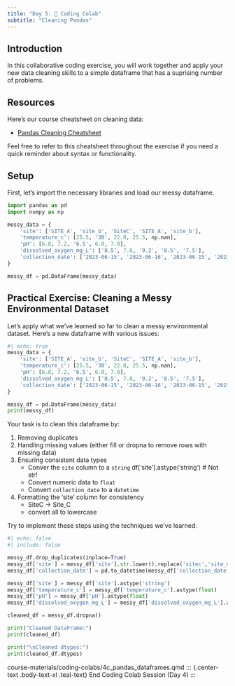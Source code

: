 ```yaml
---
title: "Day 5: 🙌 Coding Colab"
subtitle: "Cleaning Pandas"
---
```


## Introduction

In this collaborative coding exercise, you will work together and apply your new data cleaning skills to a simple dataframe that has a suprising number of problems. 

## Resources

Here's our course cheatsheet on cleaning data:

- [Pandas Cleaning Cheatsheet](../cheatsheets/pandas_cleaning.qmd)

Feel free to refer to this cheatsheet throughout the exercise if you need a quick reminder about syntax or functionality.

## Setup

First, let's import the necessary libraries and load our messy dataframe.

```python
import pandas as pd
import numpy as np

messy_data = {
    'site': ['SITE_A', 'site_b', 'SiteC', 'SITE_A', 'site_b'],
    'temperature_c': [25.5, '30', 22.8, 25.5, np.nan],
    'pH': [6.8, 7.2, '6.5', 6.8, 7.0],
    'dissolved_oxygen_mg_L': ['8.5', 7.8, '9.2', '8.5', '7.5'],
    'collection_date': ['2023-06-15', '2023-06-16', '2023-06-15', '2023-06-15', '2023-06-17']
}

messy_df = pd.DataFrame(messy_data)

```


## Practical Exercise: Cleaning a Messy Environmental Dataset

Let's apply what we've learned so far to clean a messy environmental dataset. Here's a new dataframe with various issues:


```python
#| echo: true
messy_data = {
    'site': ['SITE_A', 'site_b', 'SiteC', 'SITE_A', 'site_b'],
    'temperature_c': [25.5, '30', 22.8, 25.5, np.nan],
    'pH': [6.8, 7.2, '6.5', 6.8, 7.0],
    'dissolved_oxygen_mg_L': ['8.5', 7.8, '9.2', '8.5', '7.5'],
    'collection_date': ['2023-06-15', '2023-06-16', '2023-06-15', '2023-06-15', '2023-06-17']
}

messy_df = pd.DataFrame(messy_data)
print(messy_df)
```

Your task is to clean this dataframe by:

1. Removing duplicates
2. Handling missing values (either fill or dropna to remove rows with missing data)
3. Ensuring consistent data types
    - Conver the `site` column to a `string`
        df['site'].astype('string') # Not str!
    - Convert numeric data to `float`
    - Convert `collection_date` to a `datetime`
4. Formatting the 'site' column for consistency
    - SiteC -> Site_C
    - convert all to lowercase

Try to implement these steps using the techniques we've learned.

```python
#| echo: false
#| include: false

messy_df.drop_duplicates(inplace=True)
messy_df['site'] = messy_df['site'].str.lower().replace('sitec','site_c')
messy_df['collection_date'] = pd.to_datetime(messy_df['collection_date'])

messy_df['site'] = messy_df['site'].astype('string')
messy_df['temperature_c'] = messy_df['temperature_c'].astype(float)
messy_df['pH'] = messy_df['pH'].astype(float)
messy_df['dissolved_oxygen_mg_L'] = messy_df['dissolved_oxygen_mg_L'].astype(float)

cleaned_df = messy_df.dropna()

print("Cleaned DataFrame:")
print(cleaned_df)

print("\nCleaned dtypes:")
print(cleaned_df.dtypes)
```

course-materials/coding-colabs/4c_pandas_dataframes.qmd
::: {.center-text .body-text-xl .teal-text}
End Coding Colab Session (Day 4)
:::

